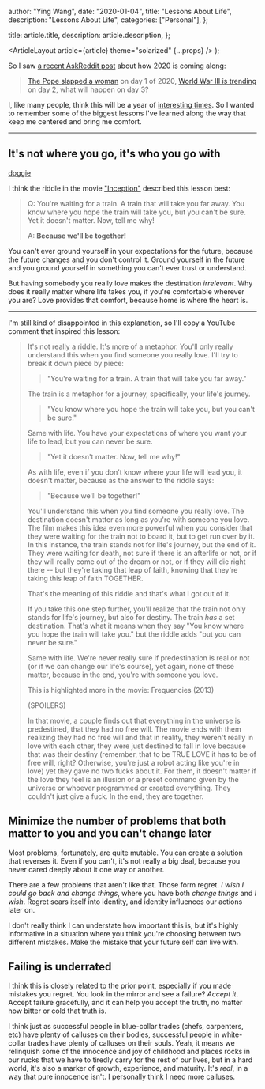 
  author: "Ying Wang",
  date: "2020-01-04",
  title: "Lessons About Life",
  description: "Lessons About Life",
  categories: ["Personal"],
};

  title: article.title,
  description: article.description,
};

  <ArticleLayout article={article} theme="solarized" {...props} />
);

So I saw [a recent AskReddit
post](https://www.reddit.com/r/AskReddit/comments/ejfvct/the_pope_slapped_a_woman_on_day_1_of_2020_world/)
about how 2020 is coming along:

> [The Pope slapped a
> woman](https://abcnews.go.com/International/pope-francis-apologizes-slapping-womans-hand-grabbed/story?id=68016574)
> on day 1 of 2020, [World War III is
> trending](https://thehill.com/homenews/administration/476766-world-war-iii-memes-take-off-on-social-media-after-us-strike-killing)
> on day 2, what will happen on day 3?

I, like many people, think this will be a year of [interesting
times](https://en.wikipedia.org/wiki/May_you_live_in_interesting_times). So I
wanted to remember some of the biggest lessons I've learned along the way that
keep me centered and bring me comfort.

---

## **It's not where you go, it's who you go with**

[doggie](/img/posts/2020/01/04/lessons_about_life_1.jpg)

I think the riddle in the movie
["Inception"](https://en.wikipedia.org/wiki/Inception) described this lesson
best:

> Q: You're waiting for a train. A train that will take you far away. You know
> where you hope the train will take you, but you can't be sure. Yet it
> doesn't matter. Now, tell me why!
>
> A: **Because we'll be together!**

You can't ever ground yourself in your expectations for the future, because the
future changes and you don't control it. Ground yourself in the future and you
ground yourself in something you can't ever trust or understand.

But having somebody you really love makes the destination _irrelevant_. Why does
it really matter where life takes you, if you're comfortable wherever you are?
Love provides that comfort, because home is where the heart is.

---

I'm still kind of disappointed in this explanation, so I'll copy a YouTube
comment that inspired this lesson:

> It's not really a riddle. It's more of a metaphor. You'll only really
> understand this when you find someone you really love. I'll try to break it
> down piece by piece:
>
> > "You're waiting for a train. A train that will take you far away."
>
> The train is a metaphor for a journey, specifically, your life's journey.
>
> > "You know where you hope the train will take you, but you can't be sure."
>
> Same with life. You have your expectations of where you want your life to lead, but you can never be sure.
>
> > "Yet it doesn't matter. Now, tell me why!"
>
> As with life, even if you don't know where your life will lead you, it doesn't
> matter, because as the answer to the riddle says:
>
> > "Because we'll be together!"
>
> You'll understand this when you find someone you really love. The destination
> doesn't matter as long as you're with someone you love. The film makes this
> idea even more powerful when you consider that they were waiting for the train
> not to board it, but to get run over by it. In this instance, the train stands
> not for life's journey, but the end of it. They were waiting for death, not
> sure if there is an afterlife or not, or if they will really come out of the
> dream or not, or if they will die right there -- but they're taking that leap
> of faith, knowing that they're taking this leap of faith TOGETHER.
>
> That's the meaning of this riddle and that's what I got out of it.
>
> If you take this one step further, you'll realize that the train not only
> stands for life's journey, but also for destiny. The train _has_ a set
> destination. That's what it means when they say "You know where you hope the
> train will take you." but the riddle adds "but you can never be sure."
>
> Same with life. We're never really sure if predestination is real or not (or
> if we can change our life's course), yet again, none of these matter, because
> in the end, you're with someone you love.
>
> This is highlighted more in the movie: Frequencies (2013)
>
> (SPOILERS)
>
> In that movie, a couple finds out that everything in the universe is
> predestined, that they had no free will. The movie ends with them realizing
> they had no free will and that in reality, they weren't really in love with
> each other, they were just destined to fall in love because that was their
> destiny (remember, that to be TRUE LOVE it has to be of free will, right?
> Otherwise, you're just a robot acting like you're in love) yet they gave no
> two fucks about it. For them, it doesn't matter if the love they feel is an
> illusion or a preset command given by the universe or whoever programmed or
> created everything. They couldn't just give a fuck. In the end, they are
> together.

## **Minimize the number of problems that both matter to you and you can't change later**

Most problems, fortunately, are quite mutable. You can create a solution that
reverses it. Even if you can't, it's not really a big deal, because you never
cared deeply about it one way or another.

There are a few problems that aren't like that. Those form regret. _I wish I
could go back and change things_, where you have both _change things_ and _I
wish_. Regret sears itself into identity, and identity influences our actions
later on.

I don't really think I can understate how important this is, but it's highly
informative in a situation where you think you're choosing between two different
mistakes. Make the mistake that your future self can live with.

## **Failing is underrated**

I think this is closely related to the prior point, especially if you made
mistakes you regret. You look in the mirror and see a failure? _Accept it_.
Accept failure gracefully, and it can help you accept the truth, no matter how
bitter or cold that truth is.

I think just as successful people in blue-collar trades (chefs, carpenters, etc)
have plenty of calluses on their bodies, successful people in white-collar
trades have plenty of calluses on their souls. Yeah, it means we relinquish some
of the innocence and joy of childhood and places rocks in our rucks that we have
to tiredly carry for the rest of our lives, but in a hard world, it's also a
marker of growth, experience, and maturity. It's _real_, in a way that pure
innocence isn't. I personally think I need more calluses.
